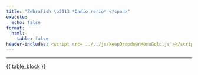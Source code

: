 ```yaml
---
title: "Zebrafish \u2013 *Danio rerio* </span>"
execute:
  echo: false
format:
  html:
    table: false
header-includes: <script src='../../js/keepDropdownMenuGold.js'></script>
---
```


***

```{=html}
<!-- Injected automatically via Jinja -->
{{ table_block }}
```



